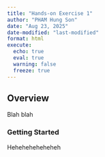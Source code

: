 ```yaml
---
title: "Hands-on Exercise 1"
author: "PHAM Hung Son"
date: "Aug 23, 2025"
date-modified: "last-modified"
format: html
execute: 
  echo: true
  eval: true
  warning: false
  freeze: true
---
```


## Overview

Blah blah

### Getting Started

Heheheheheheheh
